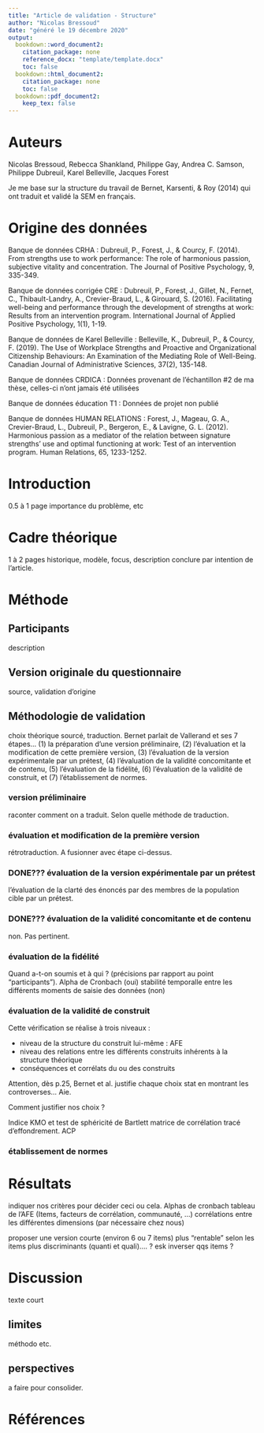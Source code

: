 ```yaml
---
title: "Article de validation - Structure"
author: "Nicolas Bressoud"
date: "généré le 19 décembre 2020"
output: 
  bookdown::word_document2:
    citation_package: none
    reference_docx: "template/template.docx"
    toc: false
  bookdown::html_document2:
    citation_package: none
    toc: false
  bookdown::pdf_document2:
    keep_tex: false
---
```


# Auteurs 
Nicolas Bressoud, Rebecca Shankland, Philippe Gay, Andrea C. Samson, Philippe Dubreuil, Karel Belleville, Jacques Forest

Je me base sur la structure du travail de Bernet, Karsenti, & Roy (2014) qui ont traduit et validé la SEM en français.

# Origine des données 

Banque de données CRHA :
Dubreuil, P., Forest, J., & Courcy, F. (2014). From strengths use to work performance: The role of harmonious passion, subjective vitality and concentration. The Journal of Positive Psychology, 9, 335-349.
 
Banque de données corrigée CRE :
Dubreuil, P., Forest, J., Gillet, N., Fernet, C., Thibault-Landry, A., Crevier-Braud, L., & Girouard, S. (2016). Facilitating well-being and performance through the development of strengths at work: Results from an intervention program. International Journal of Applied Positive Psychology, 1(1), 1-19.
 
Banque de données de Karel Belleville :
Belleville, K., Dubreuil, P., & Courcy, F. (2019). The Use of Workplace Strengths and Proactive and Organizational Citizenship Behaviours: An Examination of the Mediating Role of Well-Being. Canadian Journal of Administrative Sciences, 37(2), 135-148.
 
Banque de données CRDICA :
Données provenant de l’échantillon #2 de ma thèse, celles-ci n’ont jamais été utilisées
 
Banque de données éducation T1 :
Données de projet non publié
 
Banque de données HUMAN RELATIONS :
Forest, J., Mageau, G. A., Crevier-Braud, L., Dubreuil, P., Bergeron, E., & Lavigne, G. L. (2012). Harmonious passion as a mediator of the relation between signature strengths’ use and optimal functioning at work: Test of an intervention program. Human Relations, 65, 1233-1252.



# Introduction 
0.5 à 1 page
importance du problème, etc

# Cadre théorique
1 à 2 pages
historique, modèle, focus, description
conclure par intention de l'article.

# Méthode

## Participants
description

## Version originale du questionnaire
source, validation d'origine

## Méthodologie de validation 
choix théorique sourcé, traduction.
Bernet parlait de Vallerand et ses 7 étapes... (1) la préparation d’une version préliminaire, (2) l’évaluation et la modification de cette première version, (3) l’évaluation de la version expérimentale par un prétest, (4) l’évaluation de la validité concomitante et de contenu, (5) l’évaluation de la fidélité, (6) l’évaluation de la validité de construit, et (7) l’établissement de normes.

### version préliminaire
raconter comment on a traduit. Selon quelle méthode de traduction.

### évaluation et modification de la première version
rétrotraduction. A fusionner avec étape ci-dessus.

### DONE??? évaluation de la version expérimentale par un prétest
l’évaluation de la clarté des énoncés par des membres de la population cible par un prétest.

### DONE??? évaluation de la validité concomitante et de contenu
non. Pas pertinent.

### évaluation de la fidélité
Quand a-t-on soumis et à qui ? (précisions par rapport au point "participants").
Alpha de Cronbach (oui)
stabilité temporalle entre les différents moments de saisie des données (non)

### évaluation de la validité de construit
Cette vérification se réalise à trois niveaux :

- niveau de la structure du construit lui-même : AFE
- niveau des relations entre les différents construits inhérents à la structure théorique
- conséquences et corrélats du ou des construits

Attention, dès p.25, Bernet et al. justifie chaque choix stat en montrant les controverses... Aie. 

Comment justifier nos choix ?

Indice KMO et test de sphéricité de Bartlett
matrice de corrélation
tracé d'effondrement.
ACP

### établissement de normes

# Résultats
indiquer nos critères pour décider ceci ou cela.
Alphas de cronbach
tableau de l'AFE (Items, facteurs de corrélation, communauté, ...)
corrélations entre les différentes dimensions (par nécessaire chez nous)

proposer une version courte (environ 6 ou 7 items) plus "rentable" selon les items plus discriminants (quanti et quali)....
? esk inverser qqs items ?

# Discussion
texte court

## limites
méthodo etc.

## perspectives
a faire pour consolider.

# Références

